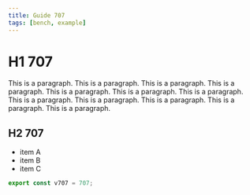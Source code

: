 ```yaml
---
title: Guide 707
tags: [bench, example]
---
```


# H1 707

This is a paragraph. This is a paragraph. This is a paragraph. This is a paragraph. This is a paragraph. This is a paragraph. This is a paragraph. This is a paragraph. This is a paragraph. This is a paragraph. This is a paragraph. This is a paragraph. 

## H2 707

- item A
- item B
- item C

```ts
export const v707 = 707;
```